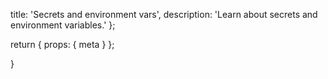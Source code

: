  title: 'Secrets and environment vars',
  description:
    'Learn about secrets and environment variables.'
};

  return {
    props: {
      meta
    }
  };

}
